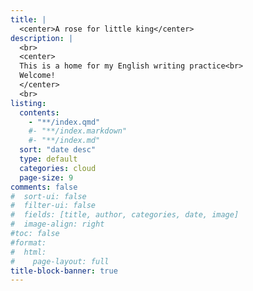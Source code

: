 ```yaml
---
title: | 
  <center>A rose for little king</center>
description: |
  <br>
  <center>
  This is a home for my English writing practice<br>
  Welcome!
  </center>
  <br>
listing: 
  contents: 
    - "**/index.qmd"
    #- "**/index.markdown"
    #- "**/index.md"
  sort: "date desc"
  type: default
  categories: cloud
  page-size: 9
comments: false
#  sort-ui: false
#  filter-ui: false
#  fields: [title, author, categories, date, image]
#  image-align: right
#toc: false
#format: 
#  html: 
#    page-layout: full
title-block-banner: true
---
```

